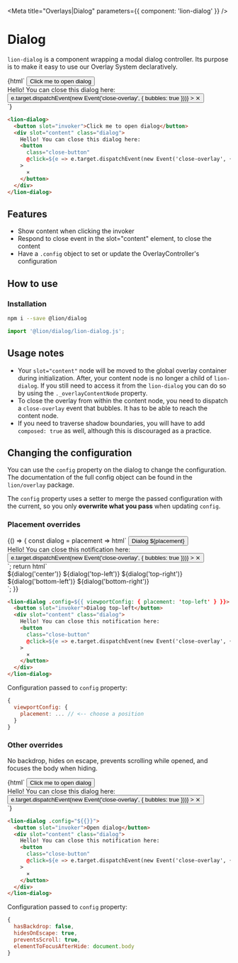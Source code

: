 
<Meta title="Overlays|Dialog" parameters={{ component: 'lion-dialog' }} />

# Dialog

`lion-dialog` is a component wrapping a modal dialog controller.
Its purpose is to make it easy to use our Overlay System declaratively.

<Story name="Default">
  {html`
    <style>${demoStyle}</style>
    <lion-dialog>
      <button slot="invoker">Click me to open dialog</button>
      <div slot="content" class="dialog">
        Hello! You can close this dialog here:
        <button
          class="close-button"
          @click=${e => e.target.dispatchEvent(new Event('close-overlay', { bubbles: true }))}
        >
          ⨯
        </button>
      </div>
    </lion-dialog>
  `}
</Story>

```html
<lion-dialog>
  <button slot="invoker">Click me to open dialog</button>
  <div slot="content" class="dialog">
    Hello! You can close this dialog here:
    <button
      class="close-button"
      @click=${e => e.target.dispatchEvent(new Event('close-overlay', { bubbles: true }))}
    >
      ⨯
    </button>
  </div>
</lion-dialog>
```

## Features

- Show content when clicking the invoker
- Respond to close event in the slot="content" element, to close the content
- Have a `.config` object to set or update the OverlayController's configuration

## How to use

### Installation

```sh
npm i --save @lion/dialog
```

```js
import '@lion/dialog/lion-dialog.js';
```

## Usage notes

- Your `slot="content"` node will be moved to the global overlay container during initialization.
  After, your content node is no longer a child of `lion-dialog`.
  If you still need to access it from the `lion-dialog` you can do so by using the `._overlayContentNode` property.
- To close the overlay from within the content node, you need to dispatch a `close-overlay` event that bubbles.
  It has to be able to reach the content node.
- If you need to traverse shadow boundaries, you will have to add `composed: true` as well, although this is discouraged as a practice.

## Changing the configuration

You can use the `config` property on the dialog to change the configuration.
The documentation of the full config object can be found in the `lion/overlay` package.

The `config` property uses a setter to merge the passed configuration with the current, so you only **overwrite what you pass** when updating `config`.


### Placement overrides

<Story name="Placement overrides">
  {() => {
    const dialog = placement => html`
      <lion-dialog .config=${{ viewportConfig: { placement } }}>
        <button slot="invoker">Dialog ${placement}</button>
        <div slot="content" class="dialog">
          Hello! You can close this notification here:
          <button
            class="close-button"
            @click=${e => e.target.dispatchEvent(new Event('close-overlay', { bubbles: true }))}
          >
            ⨯
          </button>
        </div>
      </lion-dialog>
    `;
    return html`
      <style>${demoStyle}</style>
      <div class="demo-box_placements">
        ${dialog('center')} ${dialog('top-left')} ${dialog('top-right')} ${dialog('bottom-left')}
        ${dialog('bottom-right')}
      </div>
    `;
  }}
</Story>

```html
<lion-dialog .config=${{ viewportConfig: { placement: 'top-left' } }}>
  <button slot="invoker">Dialog top-left</button>
  <div slot="content" class="dialog">
    Hello! You can close this notification here:
    <button
      class="close-button"
      @click=${e => e.target.dispatchEvent(new Event('close-overlay', { bubbles: true }))}
    >
      ⨯
    </button>
  </div>
</lion-dialog>
```

Configuration passed to `config` property:
```js
{
  viewportConfig: {
    placement: ... // <-- choose a position
  }
}
```

### Other overrides

No backdrop, hides on escape, prevents scrolling while opened, and focuses the body when hiding.

<Story name="Other overrides">
  {html`
    <style>${demoStyle}</style>
    <lion-dialog .config=${{
      hasBackdrop: false,
      hidesOnEscape: true,
      preventsScroll: true,
      elementToFocusAfterHide: document.body
    }}>
      <button slot="invoker">Click me to open dialog</button>
      <div slot="content" class="dialog">
        Hello! You can close this dialog here:
        <button
          class="close-button"
          @click=${e => e.target.dispatchEvent(new Event('close-overlay', { bubbles: true }))}
        >
          ⨯
        </button>
      </div>
    </lion-dialog>
  `}
</Story>

```html
<lion-dialog .config="${{}}">
  <button slot="invoker">Open dialog</button>
  <div slot="content" class="dialog">
    Hello! You can close this notification here:
    <button
      class="close-button"
      @click=${e => e.target.dispatchEvent(new Event('close-overlay', { bubbles: true }))}
    >
      ⨯
    </button>
  </div>
</lion-dialog>
```

Configuration passed to `config` property:
```js
{
  hasBackdrop: false,
  hidesOnEscape: true,
  preventsScroll: true,
  elementToFocusAfterHide: document.body
}
```
